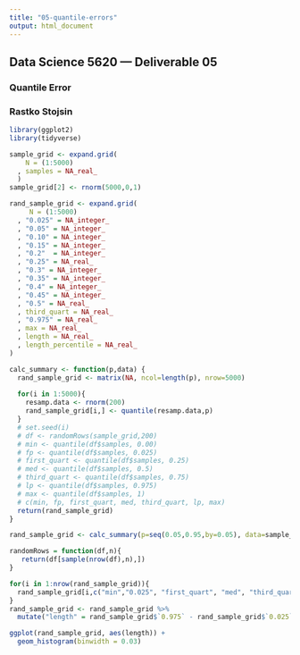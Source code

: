 ```yaml
---
title: "05-quantile-errors"
output: html_document
---
```


## Data Science 5620 --- Deliverable 05
### Quantile Error
### Rastko Stojsin


```r
library(ggplot2)
library(tidyverse)
```


```r
sample_grid <- expand.grid(
    N = (1:5000)
  , samples = NA_real_
  )
sample_grid[2] <- rnorm(5000,0,1)
```

```r
rand_sample_grid <- expand.grid(
     N = (1:5000)
  , "0.025" = NA_integer_
  , "0.05" = NA_integer_
  , "0.10" = NA_integer_
  , "0.15" = NA_integer_
  , "0.2"  = NA_integer_
  , "0.25" = NA_real_
  , "0.3" = NA_integer_
  , "0.35" = NA_integer_
  , "0.4" = NA_integer_
  , "0.45" = NA_integer_
  , "0.5" = NA_real_
  , third_quart = NA_real_
  , "0.975" = NA_real_
  , max = NA_real_ 
  , length = NA_real_
  , length_percentile = NA_real_
)
```

```r
calc_summary <- function(p,data) {
  rand_sample_grid <- matrix(NA, ncol=length(p), nrow=5000)
  
  for(i in 1:5000){
    resamp.data <- rnorm(200)
    rand_sample_grid[i,] <- quantile(resamp.data,p)
  }
  # set.seed(i)
  # df <- randomRows(sample_grid,200)
  # min <- quantile(df$samples, 0.00)
  # fp <- quantile(df$samples, 0.025)
  # first_quart <- quantile(df$samples, 0.25)
  # med <- quantile(df$samples, 0.5)
  # third_quart <- quantile(df$samples, 0.75)
  # lp <- quantile(df$samples, 0.975)
  # max <- quantile(df$samples, 1)
  # c(min, fp, first_quart, med, third_quart, lp, max)
  return(rand_sample_grid)
}

rand_sample_grid <- calc_summary(p=seq(0.05,0.95,by=0.05), data=sample_grid)
```

```r
randomRows = function(df,n){
   return(df[sample(nrow(df),n),])
}
```

```r
for(i in 1:nrow(rand_sample_grid)){
  rand_sample_grid[i,c("min","0.025", "first_quart", "med", "third_quart", "0.975", "max")] <- calc_summary(i)
}
rand_sample_grid <- rand_sample_grid %>% 
  mutate("length" = rand_sample_grid$`0.975` - rand_sample_grid$`0.025`) 
```


```r
ggplot(rand_sample_grid, aes(length)) +
  geom_histogram(binwidth = 0.03)
```


```r

```

